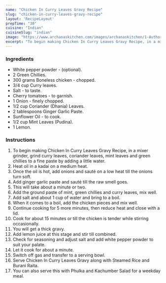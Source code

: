 ---
name: "Chicken In Curry Leaves Gravy Recipe"
slug: "chicken-in-curry-leaves-gravy-recipe"
layout: 'RecipeLayout'
prepTime: "30"
cuisine: "Indian"
cuisineSlug: "indian"
image: "https://www.archanaskitchen.com/images/archanaskitchen/1-Author/amina/Curry_leaves_chicken_gravy_recipe-edited-2.jpg"
excerpt: "To begin making Chicken In Curry Leaves Gravy Recipe, in a mixer grinder, grind curry leaves, coriander leaves, mint leaves and green chillies to a fine paste by adding a little water"
---

### Ingredients

- White pepper powder - (optional).
- 2 Green Chillies.
- 300 grams Boneless chicken - chopped.
- 3/4 cup Curry leaves.
- Salt - to taste.
- Cherry tomatoes - to garnish.
- 1 Onion - finely chopped.
- 1/2 cup Coriander (Dhania) Leaves.
- 2 tablespoons Ginger Garlic Paste.
- Sunflower Oil - to cook.
- 1/2 cup Mint Leaves (Pudina).
- 1 Lemon.

### Instructions

1. To begin making Chicken In Curry Leaves Gravy Recipe, in a mixer grinder, grind curry leaves, coriander leaves, mint leaves and green chillies to a fine paste by adding a little water.
1. Heat oil in a kadai on a medium heat.
1. Once the oil is hot, add onions and sauté on a low heat till the onions turn soft.
1. Add ginger garlic paste and sauté till the raw smell goes.
1. This will take about a minute or two.
1. Add the ground paste of mint, green chillies and curry leaves, mix well.
1. Add salt and about 1 cup of water and bring to a boil.
1. When it comes to a boil, add the chicken pieces and mix well.
1. Continue cooking for 5 more minutes, then reduce heat and close with a lid.
1. Cook for about 15 minutes or till the chicken is tender while stirring occasionally.
1. You will get a thick gravy.
1. Add lemon juice at this stage and stir till combined.
1. Check for seasoning and adjust salt and add white pepper powder to suit your palate.
1. Let it cook for about a minute.
1. Switch off gas and transfer to a serving bowl.
1. Serve Chicken In Curry Leaves Gravy along with Steamed Rice and Burani Raita.
1. You can also serve this with Phulka and Kachumber Salad for a weekday meal.
